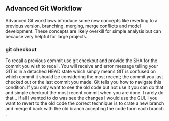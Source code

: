 ## Advanced Git Workflow

Advanced Git workflows introduce some new concepts like reverting to a previous version, branching, merging, merge conflicts and model development. These concepts are likely overkill for simple analysis but can because very helpful for large projects.

### git checkout

To recall a previous commit use git checkout and provide the SHA for the commit you wish to recall. You will receive and error message telling your GIT is in a detached HEAD state which simply means GIT is confused on which commit it should be considering the most recent; the commit you just checked out or the last commit you made. Git tells you how to navigate this condition. If you only want to see the old code but not use it you can do that and simple checkout the most recent commit when you are done. I rarely do that... if all I wanted to do was see the changes I would use the GUI. I you want to revert to the old code the correct technique is to crate a new branch and merge it back with the old branch accepting the code form each branch .
